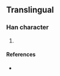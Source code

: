 {{character info/new}}
==Translingual==

===Han character===
{{Han char|rn=85|rad=水|as=09|sn=12|four=|canj=ENST|ids=⿰氵盈}}

# {{defn|Han|sort=水09}}

====References====
* {{Han ref|kx=0639.111|hdz=80023.280|uh=6E8B|ud=28299}}